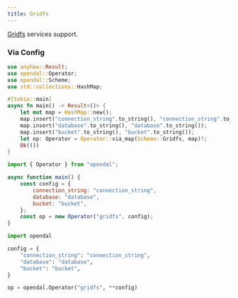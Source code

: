 ```yaml
---
title: Gridfs
---
```


[Gridfs](https://www.mongodb.com/docs/manual/core/gridfs/) services support.


<Docs components={props.components} />

### Via Config


<Tabs>
  <TabItem value="rust" label="Rust" default>

```rust
use anyhow::Result;
use opendal::Operator;
use opendal::Scheme;
use std::collections::HashMap;

#[tokio::main]
async fn main() -> Result<()> {
    let mut map = HashMap::new();
    map.insert("connection_string".to_string(), "connection_string".to_string());
    map.insert("database".to_string(), "database".to_string());
    map.insert("bucket".to_string(), "bucket".to_string());
    let op: Operator = Operator::via_map(Scheme::Gridfs, map)?;
    Ok(())
}
```

  </TabItem>
  <TabItem value="node.js" label="Node.js">

```javascript
import { Operator } from "opendal";

async function main() {
    const config = {
        connection_string: "connection_string",
        database: "database",
        bucket: "bucket",
    };
    const op = new Operator("gridfs", config);
}
```

  </TabItem>
  <TabItem value="python" label="Python">

```python
import opendal

config = {
    "connection_string": "connection_string",
    "database": "database",
    "bucket": "bucket",
}

op = opendal.Operator("gridfs", **config)
```

  </TabItem>
</Tabs>